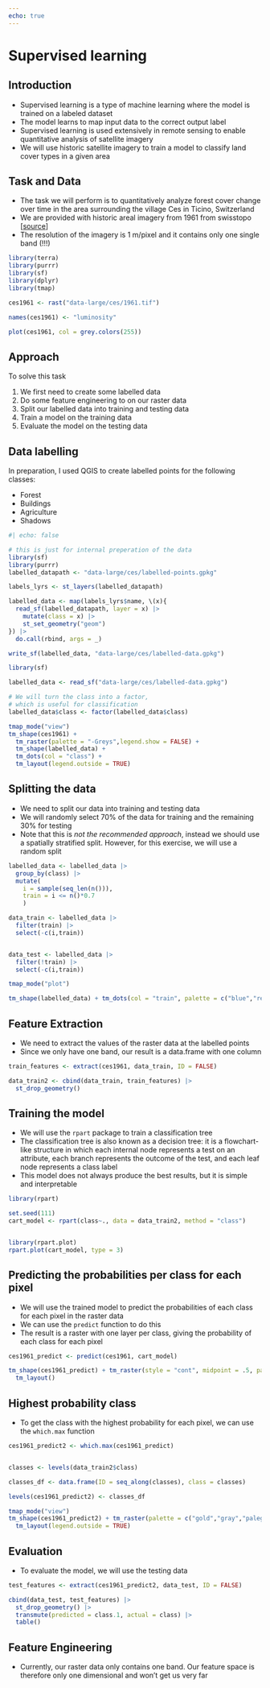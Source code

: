 ```yaml
---
echo: true
---
```


# Supervised learning


## Introduction

- Supervised learning is a type of machine learning where the model is trained on a labeled dataset
- The model learns to map input data to the correct output label
- Supervised learning is used extensively in remote sensing to enable quantitative analysis of satellite imagery
- We will use historic satellite imagery to train a model to classify land cover types in a given area


## Task and Data

- The task we will perform is to quantitatively analyze forest cover change over time in the area surrounding the village Ces in Ticino, Switzerland
- We are provided with historic areal imagery from 1961 from swisstopo [[source](https://map.geo.admin.ch/#/map?lang=de&center=2706292.97,1144053.16&z=9.82&bgLayer=ch.swisstopo.pixelkarte-farbe&topic=ech&layers=ch.swisstopo.swissimage-product_1946,f;ch.swisstopo.swissimage-product@year=1961)] 
- The resolution of the imagery is 1 m/pixel and it contains only one single band (!!!)


```r
library(terra)
library(purrr)
library(sf)
library(dplyr)
library(tmap)

ces1961 <- rast("data-large/ces/1961.tif")

names(ces1961) <- "luminosity"
```



```r
plot(ces1961, col = grey.colors(255))
```


## Approach

To solve this task

1. We first need to create some labelled data
2. Do some feature engineering to on our raster data 
3. Split our labelled data into training and testing data
4. Train a model on the training data
5. Evaluate the model on the testing data


## Data labelling

In preparation, I used QGIS to create labelled points for the following classes:

- Forest
- Buildings
- Agriculture
- Shadows


```r
#| echo: false

# this is just for internal preperation of the data
library(sf)
library(purrr)
labelled_datapath <- "data-large/ces/labelled-points.gpkg"

labels_lyrs <- st_layers(labelled_datapath)

labelled_data <- map(labels_lyrs$name, \(x){
  read_sf(labelled_datapath, layer = x) |> 
    mutate(class = x) |> 
    st_set_geometry("geom")
}) |> 
  do.call(rbind, args = _)

write_sf(labelled_data, "data-large/ces/labelled-data.gpkg")

```



```r
library(sf)

labelled_data <- read_sf("data-large/ces/labelled-data.gpkg")

# We will turn the class into a factor, 
# which is useful for classification
labelled_data$class <- factor(labelled_data$class)

tmap_mode("view")
tm_shape(ces1961) + 
  tm_raster(palette = "-Greys",legend.show = FALSE) +
  tm_shape(labelled_data) +
  tm_dots(col = "class") +
  tm_layout(legend.outside = TRUE)
```


## Splitting the data

- We need to split our data into training and testing data
- We will randomly select 70% of the data for training and the remaining 30% for testing
- Note that this is *not the recommended approach*, instead we should use a spatially stratified split. However, for this exercise, we will use a random split

```r

labelled_data <- labelled_data |> 
  group_by(class) |> 
  mutate(
    i = sample(seq_len(n())),
    train = i <= n()*0.7
    )

data_train <- labelled_data |> 
  filter(train) |> 
  select(-c(i,train))


data_test <- labelled_data |> 
  filter(!train) |> 
  select(-c(i,train))

tmap_mode("plot")

tm_shape(labelled_data) + tm_dots(col = "train", palette = c("blue","red"))
```


## Feature Extraction

- We need to extract the values of the raster data at the labelled points
- Since we only have one band, our result is a data.frame with one column

```r
train_features <- extract(ces1961, data_train, ID = FALSE)

data_train2 <- cbind(data_train, train_features) |> 
  st_drop_geometry()
```


## Training the model

- We will use the `rpart` package to train a classification tree
- The classification tree is also known as a decision tree: it is a flowchart-like structure in which each internal node represents a test on an attribute, each branch represents the outcome of the test, and each leaf node represents a class label
- This model does not always produce the best results, but it is simple and interpretable

```r
library(rpart)

set.seed(111)
cart_model <- rpart(class~., data = data_train2, method = "class")


library(rpart.plot)
rpart.plot(cart_model, type = 3)
```


## Predicting the probabilities per class for each pixel

- We will use the trained model to predict the probabilities of each class for each pixel in the raster data
- We can use the `predict` function to do this
- The result is a raster with one layer per class, giving the probability of each class for each pixel

```r
ces1961_predict <- predict(ces1961, cart_model)

tm_shape(ces1961_predict) + tm_raster(style = "cont", midpoint = .5, palette = "-Spectral",title = "probability") +
  tm_layout()
```


## Highest probability class

- To get the class with the highest probability for each pixel, we can use the `which.max` function

```r

ces1961_predict2 <- which.max(ces1961_predict)


classes <- levels(data_train2$class)

classes_df <- data.frame(ID = seq_along(classes), class = classes)

levels(ces1961_predict2) <- classes_df

tmap_mode("view")
tm_shape(ces1961_predict2) + tm_raster(palette = c("gold","gray","palegreen4","black")) +
  tm_layout(legend.outside = TRUE)
```

## Evaluation


<!-- todo: more metrics on model performance:  -->
<!-- https://youtu.be/GLcirSRIapA?si=bSR39sDpQCBcxP1S -->

- To evaluate the model, we will use the testing data


```r

test_features <- extract(ces1961_predict2, data_test, ID = FALSE)

cbind(data_test, test_features) |> 
  st_drop_geometry() |> 
  transmute(predicted = class.1, actual = class) |> 
  table()
```




## Feature Engineering

- Currently, our raster data only contains one band. Our feature space is therefore only one dimensional and won't get us very far








